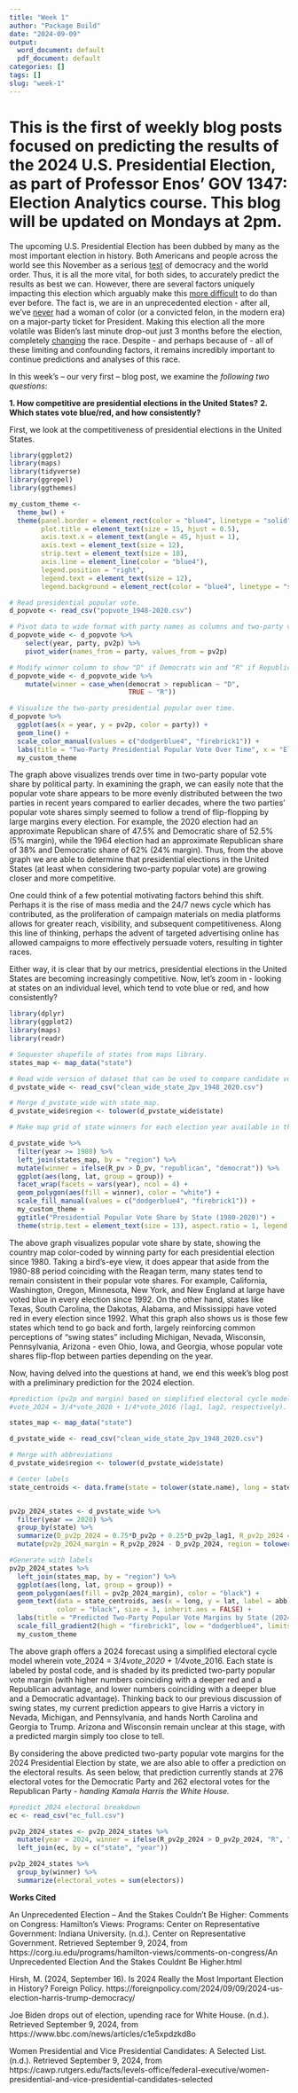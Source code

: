 ```yaml
---
title: "Week 1"
author: "Package Build"
date: "2024-09-09"
output:
  word_document: default
  pdf_document: default
categories: []
tags: []
slug: "week-1"
---
```


# This is the first of weekly blog posts focused on predicting the results of the 2024 U.S. Presidential Election, as part of Professor Enos' GOV 1347: Election Analytics course. This blog will be updated on Mondays at 2pm. 


The upcoming U.S. Presidential Election has been dubbed by many as the most important election in history. Both Americans and people across the world see this November as a serious [test](https://foreignpolicy-com.ezp-prod1.hul.harvard.edu/2024/09/09/2024-us-election-harris-trump-democracy/) of democracy and the world order. Thus, it is all the more vital, for both sides, to accurately predict the results as best we can. However, there are several factors uniquely impacting this election which arguably make this [more difficult](https://corg.iu.edu/programs/hamilton-views/comments-on-congress/An%20Unprecedented%20Election%20%20And%20the%20Stakes%20Couldnt%20Be%20Higher.html) to do than ever before. The fact is, we are in an unprecedented election - after all, we've [never](https://cawp.rutgers.edu/facts/levels-office/federal-executive/women-presidential-and-vice-presidential-candidates-selected) had a woman of color (or a convicted felon, in the modern era) on a major-party ticket for President. Making this election all the more volatile was Biden's last minute drop-out just 3 months before the election, completely [changing](https://www.bbc.com/news/articles/c1e5xpdzkd8o) the race. Despite - and perhaps because of - all of these limiting and confounding factors, it remains incredibly important to continue predictions and analyses of this race. 

In this week's -- our very first -- blog post, we examine the *following two questions*: 

**1. How competitive are presidential elections in the United States?**
**2. Which states vote blue/red, and how consistently?**

First, we look at the competitiveness of presidential elections in the United States. 


```r
library(ggplot2)
library(maps)
library(tidyverse)
library(ggrepel)
library(ggthemes)

my_custom_theme <- 
  theme_bw() + 
  theme(panel.border = element_rect(color = "blue4", linetype = "solid", size = 1),
        plot.title = element_text(size = 15, hjust = 0.5), 
        axis.text.x = element_text(angle = 45, hjust = 1),
        axis.text = element_text(size = 12),
        strip.text = element_text(size = 18),
        axis.line = element_line(color = "blue4"),
        legend.position = "right",
        legend.text = element_text(size = 12),
        legend.background = element_rect(color = "blue4", linetype = "solid", size = 1, fill = "gray85"))

# Read presidential popular vote. 
d_popvote <- read_csv("popvote_1948-2020.csv")

# Pivot data to wide format with party names as columns and two-party vote share as values.
d_popvote_wide <- d_popvote %>%
    select(year, party, pv2p) %>%
    pivot_wider(names_from = party, values_from = pv2p)

# Modify winner column to show "D" if Democrats win and "R" if Republicans win. 
d_popvote_wide <- d_popvote_wide %>% 
    mutate(winner = case_when(democrat > republican ~ "D",
                              TRUE ~ "R"))

# Visualize the two-party presidential popular over time. 
d_popvote %>%
  ggplot(aes(x = year, y = pv2p, color = party)) +
  geom_line() +
  scale_color_manual(values = c("dodgerblue4", "firebrick1")) +
  labs(title = "Two-Party Presidential Popular Vote Over Time", x = "Election Year", y = "Two-Party Popular Vote (%)") +
  my_custom_theme


```

The graph above visualizes trends over time in two-party popular vote share by political party. In examining the graph, we can easily note that the popular vote share appears to be more evenly distributed between the two parties in recent years compared to earlier decades, where the two parties' popular vote shares simply seemed to follow a trend of flip-flopping by large margins every election. For example, the 2020 election had an approximate Republican share of 47.5% and Democratic share of 52.5% (5% margin), while the 1964 election had an approximate Republican share of 38% and Democratic share of 62% (24% margin). Thus, from the above graph we are able to determine that presidential elections in the United States (at least when considering two-party popular vote) are growing closer and more competitive. 

One could think of a few potential motivating factors behind this shift. Perhaps it is the rise of mass media and the 24/7 news cycle which has contributed, as the proliferation of campaign materials on media platforms allows for greater reach, visibility, and subsequent competitiveness. Along this line of thinking, perhaps the advent of targeted advertising online has allowed campaigns to more effectively persuade voters, resulting in tighter races. 

Either way, it is clear that by our metrics, presidential elections in the United States are becoming increasingly competitive. Now, let's zoom in - looking at states on an individual level, which tend to vote blue or red, and how consistently?


```r

library(dplyr)
library(ggplot2)
library(maps)
library(readr)

# Sequester shapefile of states from maps library.
states_map <- map_data("state")

# Read wide version of dataset that can be used to compare candidate votes with one another. 
d_pvstate_wide <- read_csv("clean_wide_state_2pv_1948_2020.csv")

# Merge d_pvstate_wide with state_map.
d_pvstate_wide$region <- tolower(d_pvstate_wide$state)

# Make map grid of state winners for each election year available in the dataset. 

d_pvstate_wide %>%
  filter(year >= 1980) %>%
  left_join(states_map, by = "region") %>%
  mutate(winner = ifelse(R_pv > D_pv, "republican", "democrat")) %>%
  ggplot(aes(long, lat, group = group)) +
  facet_wrap(facets = vars(year), ncol = 4) +
  geom_polygon(aes(fill = winner), color = "white") +
  scale_fill_manual(values = c("dodgerblue4", "firebrick1")) +
  my_custom_theme +
  ggtitle("Presidential Popular Vote Share by State (1980-2020)") +
  theme(strip.text = element_text(size = 13), aspect.ratio = 1, legend.position = "bottom", legend.title = element_text(size = 10),legend.text = element_text(size = 8))

```
The above graph visualizes popular vote share by state, showing the country map color-coded by winning party for each presidential election since 1980. Taking a bird's-eye view, it does appear that aside from the 1980-88 period coinciding with the Reagan term, many states tend to remain consistent in their popular vote shares. For example, California, Washington, Oregon, Minnesota, New York, and New England at large have voted blue in every election since 1992. On the other hand, states like Texas, South Carolina, the Dakotas, Alabama, and Mississippi have voted red in every election since 1992. What this graph also shows us is those few states which tend to go back and forth, largely reinforcing common perceptions of "swing states" including Michigan, Nevada, Wisconsin, Pennsylvania, Arizona - even Ohio, Iowa, and Georgia, whose popular vote shares flip-flop between parties depending on the year. 

Now, having delved into the questions at hand, we end this week's blog post with a preliminary prediction for the 2024 election.


```r
#prediction (pv2p and margin) based on simplified electoral cycle model:
#vote_2024 = 3/4*vote_2020 + 1/4*vote_2016 (lag1, lag2, respectively).

states_map <- map_data("state")

d_pvstate_wide <- read_csv("clean_wide_state_2pv_1948_2020.csv")

# Merge with abbreviations
d_pvstate_wide$region <- tolower(d_pvstate_wide$state)

# Center labels
state_centroids <- data.frame(state = tolower(state.name), long = state.center$x, lat = state.center$y, abb = state.abb)


pv2p_2024_states <- d_pvstate_wide %>%
  filter(year == 2020) %>%
  group_by(state) %>%
  summarize(D_pv2p_2024 = 0.75*D_pv2p + 0.25*D_pv2p_lag1, R_pv2p_2024 = 0.75*R_pv2p + 0.25*R_pv2p_lag1) %>%
  mutate(pv2p_2024_margin = R_pv2p_2024 - D_pv2p_2024, region = tolower(state))

#Generate with labels
pv2p_2024_states %>%
  left_join(states_map, by = "region") %>%
  ggplot(aes(long, lat, group = group)) +
  geom_polygon(aes(fill = pv2p_2024_margin), color = "black") +
  geom_text(data = state_centroids, aes(x = long, y = lat, label = abb), 
            color = "black", size = 3, inherit.aes = FALSE) + 
  labs(title = "Predicted Two-Party Popular Vote Margins by State (2024)") +
  scale_fill_gradient2(high = "firebrick1", low = "dodgerblue4", limits = c(-50,50)) +
  my_custom_theme


```
The above graph offers a 2024 forecast using a simplified electoral cycle model wherein vote_2024 = 3/4*vote_2020 + 1/4*vote_2016. Each state is labeled by postal code, and is shaded by its predicted two-party popular vote margin (with higher numbers coinciding with a deeper red and a Republican advantage, and lower numbers coinciding with a deeper blue and a Democratic advantage). Thinking back to our previous discussion of swing states, my current prediction appears to give Harris a victory in Nevada, Michigan, and Pennsylvania, and hands North Carolina and Georgia to Trump. Arizona and Wisconsin remain unclear at this stage, with a predicted margin simply too close to tell. 

By considering the above predicted two-party popular vote margins for the 2024 Presidential Election by state, we are also able to offer a prediction on the electoral results. As seen below, that prediction currently stands at 276 electoral votes for the Democratic Party and 262 electoral votes for the Republican Party - *handing Kamala Harris the White House.* 



```r

#predict 2024 electoral breakdown
ec <- read_csv("ec_full.csv")

pv2p_2024_states <- pv2p_2024_states %>%
  mutate(year = 2024, winner = ifelse(R_pv2p_2024 > D_pv2p_2024, "R", "D")) %>%
  left_join(ec, by = c("state", "year"))

pv2p_2024_states %>%
  group_by(winner) %>%
  summarize(electoral_votes = sum(electors))
```

**Works Cited**

An Unprecedented Election – And the Stakes Couldn’t Be Higher: Comments on Congress: Hamilton’s Views: Programs: Center on Representative Government: Indiana University. (n.d.). Center on Representative Government. Retrieved September 9, 2024, from https://corg.iu.edu/programs/hamilton-views/comments-on-congress/An Unprecedented Election  And the Stakes Couldnt Be Higher.html

Hirsh, M. (2024, September 16). Is 2024 Really the Most Important Election in History? Foreign Policy. https://foreignpolicy.com/2024/09/09/2024-us-election-harris-trump-democracy/

Joe Biden drops out of election, upending race for White House. (n.d.). Retrieved September 9, 2024, from https://www.bbc.com/news/articles/c1e5xpdzkd8o

Women Presidential and Vice Presidential Candidates: A Selected List. (n.d.). Retrieved September 9, 2024, from https://cawp.rutgers.edu/facts/levels-office/federal-executive/women-presidential-and-vice-presidential-candidates-selected
